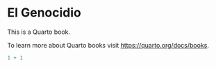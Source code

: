 # El Genocidio

This is a Quarto book.

To learn more about Quarto books visit <https://quarto.org/docs/books>.

```r
1 + 1
```
